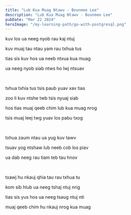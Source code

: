 ```yaml
---
title: "Lub Kua Muag Ntawv - Bounmee Lee"
description: "Lub Kua Muag Ntawv - Bounmee Lee"
pubDate: "Mar 22 2024"
heroImage: "/my-learning-path/go-with-postgresql.png"
---
```


kuv los ua neeg nyob rau kaj ntuj

kuv muaj tau ntau yam rau txhua tus

tias sis kuv hos ua neeb ntxua kua muag

ua neeg nyob siab ntws ho lwj ntsuav

<br />

txhua txhia tus tsis paub yuav xav tias

zoo li kuv ntshe twb tsis nyuaj siab

hos tias muaj qeeb chim lub kua muag nrog

tsis muaj leej twg yuav los pabu txog

<br />

txhua zaum ntau ua yug kuv tawv

tsuav yog ntshaw lub neeb cob los piav

ua dab neeg rau tiam teb tau hnov

<br />

txawj hu nkauj qhia tau rau txhua tu

kom sib hlub ua neeg tshaj ntuj nrig

tias sis yus hos ua neeg tsaug ntuj nti

muaj qeeb chim hu nkauj nrog kua muag
